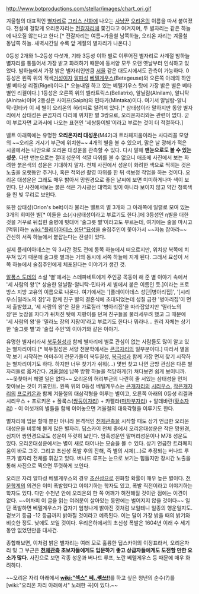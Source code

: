 http://www.botproductions.com/stellar/images/chart_ori.gif

겨울철의 대표적인 [[별자리]]로 [[그리스 신화]]에 나오는 [[사냥꾼]] [[오리온]]의 이름을 따서 붙여졌다. 전설에 걸맞게 오리온자리는 [[전갈자리]]에 쫓긴다고 여겨지며, 두 별자리는 같은 하늘에 나오질 않는다고 한다.[* 전갈자리는 여름~가을철 남쪽하늘, 오리온 자리는 겨울철 동남쪽 하늘. 새벽시간일 수록 앞 계절의 별자리가 나온다.]  

0등성 2개와 1~2등성 다섯개, 기타 3등성 이하 별로 이루어진 별자리로 사계절 밤하늘 별자리를 통틀어서 가장 밝고 화려하기 때문에 동서양 모두 오랜 옛날부터 인식하고 있었다. 밤하늘에서 가장 밝은 별자리인만큼 [[서울]] 같은 대도시에서도 관측이 가능하다. 
0등성은 왼쪽 위의 적색[[거성]]이자 [[알파성]] [[베텔게우스]](Betegeuse)와 오른쪽 아래의 하얀 별 베타성 리겔(Rigel)이다.[* 오늘내일 하고 있는 베텔기우스 탓에 가장 밝은 별은 베타별인 리겔이다.] 1등성은 오른쪽 위의 벨라트릭스(Bellatrix), 알닐람(Alnilam), 알니탁(Alnitak)이며 2등성은 사이프(Saiph)와 민타카(Mintaka)이다. 여기서 알닐람-알니탁-민타카 이 세 별이 오리온의 허리띠로 알려져 있다.[* 삼태성이라 말하지만 동양 별자리에서 삼태성은 큰곰자리 다리에 위치한 별 3쌍으로, 오리온자리와는 관련이 없다. 굳이 부르자면 교과서에 나오는 표현인 '세쌍둥이별'이라고 부르는 것이 더 적절하다.]

벨트 아래쪽에는 유명한 '''오리온자리 대성운'''(M42)과 트라페지움이라는 사다리꼴 모양의 ~~오리온 거시기 부근에 위치한~~ 4개의 별을 볼 수 있으며, 맑은 날 광해가 적은 시골에서는 나안으로 오리온 대성운을 관측할 수 있다. 다시 말해 '''맨눈으로도 볼 수 있는 성운.''' 다만 맨눈으로는 절대 성운의 색깔 따위를 볼 수 없으니 애초에 사진에서 보는 화려한 붉은색의 성운은 기대하지 말자. 천체 사진에서 성운이 화려한 색으로 찍히는 것은 노출을 오랫동안 주거나, 혹은 적외선 촬영 따위를 한 뒤 색보정 작업을 하는 것이다. 오리온 대성운은 그래도 매우 밝아서 망원경으로 좋은 날씨에 보면 미미하게나마 색이 보인다. 단 사진에서보는 붉은 색은 가시광선 대역의 빛이 아니라 보이지 않고 약간 청록색을 띈 빛 무리로 보인다.

또한 삼태성(Orion's belt)이라 불리는 벨트의 별 3개와 그 아래쪽에 일렬로 모여 있는 3개의 희미한 별[* 이들을 소(小)삼태성이라고 부르기도 한다.]에 3등성인 η별을 더한 것을 거꾸로 뒤집힌 술병에 빗대어 '술그릇 별'이라고도 부르는데, 여기에는 술을 마시고 [먹튀]하는 [[wiki:"플레이아데스 성단"묘성]]을 술집주인이 쫓아가서 ~~저놈 잡아라~~ 간신히 서쪽 하늘에서 붙잡는다는 전설이 있다. 

실제 플레이아데스는 약 3시간 정도 전에 동쪽 하늘에서 떠오르지만, 위치상 북쪽에 치우쳐 있기 때문에 술그릇 별과는 거의 동시에 서쪽 하늘에 지게 된다. 그래서 묘성이 서쪽 하늘에서 술집주인에게 체포된다는 이야기가 생긴 것.

[[알퐁스 도데]]의 소설 '별'에서는 스테파네트에게 주인공 목동이 해 준 별 이야기 속에서 '세 사람의 왕'[* 상술한 알닐람-알니탁-민타카 세 별에서 붙은 이름인 듯.]이라는 프로방스 지방 고유의 이름으로 나온다. 여기에서는 '[플레이아데스 성단|병아리집]', '[시리우스|밀라노의 장]'과 함께 친구 별의 결혼식에 초대되었는데 성질 급한 '병아리집'이 먼저 출발했고, '세 사람의 왕'은 길을 가로질러 '병아리집'을 따라잡았지만 '밀라노의 장'은 늦잠을 자다가 뒤처진 탓에 지팡이를 던져 친구들을 불러세우려 했고 그 때문에 '세 사람의 왕'을 '밀라노 장의 지팡이'라고 부르기도 한다나 뭐라나... 원리 자체는 상기한 '술그릇 별'과 '술집 주인'의 이야기와 같은 이야기.

유명한 별자리라서 [[북두칠성]]과 함께 별자리에 별로 관심이 없는 사람들도 많이 알고 있는 별자리이다.[* 북두칠성은 서양 천문학에서는 [[큰곰자리]]의 일부분이다.] 따라서 별을 막 보기 시작하는 아마추어 천문가들이 북두칠성, [[북극성]]과 함께 가장 먼저 찾기 시작하는 별자리이기도 하다. 하지만 너무 찾기가 쉬워(…) 몇번 찾고 나면 금방 관심은 다른 별자리들로 옮겨간다. [[겨울]]철에 남쪽 방향 하늘을 적당하게(?) 쳐다보면 쉽게 보이니까. ~~못찾아서 헤맬 일은 없다~~ 오리온의 허리부근의 나란히 줄 서있는 삼태성을 먼저 찾아보는 것이 키포인트. 왼쪽 위의 0등성 베텔게우스는 [[큰개자리]]의 [[시리우스]], [[작은개자리]]의 [[프로키온]]과 함께 겨울철의 대삼각형을 이루는 별이고, 오른쪽 아래의 0등성 리겔과 시리우스 + 프로키온 + 폴룩스([[쌍둥이자리]]) + 카펠라([[마차부자리]]) + 알데바란([[황소자리]]) - 이 여섯개의 별들을 함께 이어놓으면 겨울철의 대육각형을 이루기도 한다. 

별자리에 입문 할때 뿐만 아니라 본격적인 [[천체관측]]을 시작할 때도 상기 언급한 오리온 대성운을 비롯해 볼게 많은 별자리. 딥스카이 천체 중에서 오리온대성운은 작은 망원경, 심지어 쌍안경으로도 성운이 뚜렷히 보인다. 암흑성운인 말머리성운이나 M78 성운도 있다. 오리온대성운에서는 별이 새로 태어나는 모습을 볼 수 있다. 상기 언급한 트라페지움이 바로 그것. 그리고 초신성 폭발 후의 잔해, 즉 별의 시체(...)로 추정되는 버나드 루프가 별자리 전체를 휘감고 있다. 버나드 루프는 눈으로 보기는 힘들지만 장시간 노출을 통해 사진으로 찍으면 뚜렷하게 보인다. 

오리온 자리 알파성 베텔게우스의 경우 [[초신성]]으로 진화할 확률이 매우 높은 별이다. [[천문학]]계의 의견은 이미 폭발했다고 이야기하는 학자도 있고, 폭발 직전이라고 이야기하는 학자도 있다. 다만 수천년 안에 오리온의 한 쪽 어깨가 허전해질 것이란 점에는 이견이 없다. ~~어차피 이 글을 읽는 여러분이 살아있는 동안에는 벌어지지 않을 것이다~~ 일단 폭발하면 베텔게우스가 갑자기 엄청나게 밝아진 것처럼 보일테니 일종의 행운일지도. 겉보기 등급 -12 등급까지 밝아질 것이라고 예측된다. 이는 달이 가장 밝을 때의 밝기와 비슷한 정도. 낮에도 보일 것이다. 우리은하에서의 초신성 폭발은 1604년 이래 수 세기동안 없었던만큼 대사건. 

종합해보면, 이처럼 밝은 별자리는 여러 모로 훌륭한 딥스카이의 이정표라서, 오리온자리 및 그 부근은 '''[[천체관측]] 초보자들에게도 입문하기 좋고 상급자들에게도 도전할 만한 요소가 많다.''' 사진으로 보면 각종 성운과 버나드 루프, 노란 베텔게우스 등 때문에 매우 화려하다. 

~~오리온 자리 아래에서 '''[[wiki:"섹스" 쎄..쎆쓰!!]]'''를 하고 싶은 청년의 순수(?)를 [wiki:"오리온 자리 아래에서" 노래한 곡]이 있다.~~
